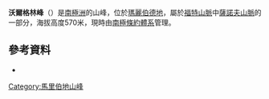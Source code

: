{{coord|77|3|S|145|43|W|display=title}}

'''沃爾格林峰'''（{{lang-en|Walgreen Peak}}）是[[南極洲|南極洲]]的山峰，位於[[瑪麗伯德地|瑪麗伯德地]]，屬於[[福特山脈|福特山脈]]中[[薩諾夫山脈|薩諾夫山脈]]的一部分，海拔高度570米，現時由[[南極條約體系|南極條約體系]]管理。

==參考資料==
*{{usgs-gazetteer}}

{{DEFAULTSORT:Walgreen Peak}}
[[Category:馬里伯地山峰|Category:馬里伯地山峰]]


{{MarieByrdLand-geo-stub}}